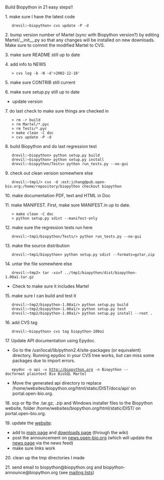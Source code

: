 Build Biopython in 21 easy steps!!

1. make sure I have the latest code
    drevil:~biopython> cvs update -P -d 

2. bump version number of Martel (sync with Biopython version?) by editing Martel/__init__.py so that any changes will be installed on new downloads. Make sure to commit the modified Martel to CVS.

3. make sure README still up to date

4. add info to NEWS
    > cvs log -b -N -d'>2002-12-18' 

5. make sure CONTRIB still current

6. make sure setup.py still up to date
* update version

7. do last check to make sure things are checked in
    > rm -r build
    > rm Martel/*.pyc
    > rm Tests/*.pyc
    > make clean -C doc
    > cvs update -P -d 

8. build Biopython and do last regression test
    drevil:~biopython> python setup.py build 
    drevil:~biopython> python setup.py install 
    drevil:~biopython/Tests> python run_tests.py --no-gui 

9. check out clean version somewhere else
    drevil:~tmp1/> cvs -d :ext:jchang@pub.open-bio.org:/home/repository/biopython checkout biopython 

10. make documentation PDF, text and HTML in Doc

11. make MANIFEST. First, make sure MANIFEST.in up to date.
    > make clean -C doc
    > python setup.py sdist --manifest-only 

12. make sure the regression tests run here
    drevil:~tmp1/biopython/Tests/> python run_tests.py --no-gui 

13. make the source distribution
    drevil:~tmp1/biopython> python setup.py sdist --formats=gztar,zip 

14. untar the file somewhere else
    drevil:~tmp2> tar -xzvf ../tmp1/biopython/dist/biopython-1.00a1.tar.gz
* Check to make sure it includes Martel 

15. make sure I can build and test it
    drevil:~tmp2/biopython-1.00a1/> python setup.py build
    drevil:~tmp2/biopython-1.00a1/> python setup.py test
    drevil:~tmp2/biopython-1.00a1/> python setup.py install --root . 

16. add CVS tag
    drevil:~biopython> cvs tag biopython-100a1 

17. Update API documentation using Epydoc.
* Go to the /usr/local/lib/python2.4/site-packages (or equivalent) directory. Running epydoc in your CVS tree works, but can miss some packages due to import errors.
    epydoc -o api -u http://biopython.org -n Biopython --docformat plaintext Bio BioSQL Martel
* Move the generated api directory to replace /home/websites/biopython.org/html/static/DIST/docs/api/ on portal.open-bio.org.

18. scp or ftp the .tar.gz, .zip and Windows installer files to the Biopython website, folder /home/websites/biopython.org/html/static/DIST/ on portal.open-bio.org.

19. update the [[website]]:
* add to [[Main_Page|main page]] and [[Download|downloads page]] (through the wiki)
* post the announcement on [http://news.open-bio.org news.open-bio.org] (which will update the [[News|news page]] via the news feed)
* make sure links work 

20. clean up the tmp directories I made

21. send email to biopython@biopython.org and biopython-announce@biopython.org (see [[Mailing_lists|mailing lists]])